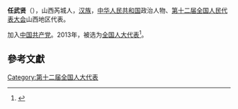 '''任武贤'''（{{bd|1960年||}}），山西芮城人，[[汉族|汉族]]，[[中华人民共和国|中华人民共和国]]政治人物、[[第十二届全国人民代表大会|第十二届全国人民代表大会]]山西地区代表。

加入[[中国共产党|中国共产党]]。2013年，被选为[[全国人大代表|全国人大代表]]<ref>{{cite news|title=全国人大代表信息-任武贤|url=http://210.82.31.1:8084/delegate/viewDelegate.action?dbid=120242|accessdate=2013-03-28|newspaper=全国人大网|archive-url=https://web.archive.org/web/20160305234205/http://www.npc.gov.cn/delegate/viewDelegate.action?dbid=120242|archive-date=2016-03-05|dead-url=yes}}</ref>。

==參考文獻==
{{reflist}}
{{中国政治人物小作品}}

[[Category:第十二届全国人大代表|Category:第十二届全国人大代表]]
